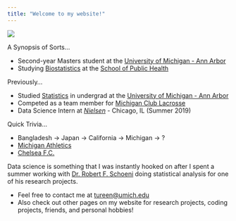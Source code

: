 ```yaml
---
title: "Welcome to my website!"
---
```


![](Tahmeed-Tureen.png)

A Synopsis of Sorts...


- Second-year Masters student at the [University of Michigan - Ann Arbor](https://www.umich.edu/)
- Studying [Biostatistics](https://sph.umich.edu/biostat/) at the [School of Public Health](https://sph.umich.edu/)


Previously...


- Studied [Statistics](https://lsa.umich.edu/stats) in undergrad at the [University of Michigan - Ann Arbor](https://www.umich.edu/)
- Competed as a team member for [Michigan Club Lacrosse](https://www.michiganclublacrosse.com/)
- Data Science Intern at [*Nielsen*](https://www.nielsen.com/us/en.html)  -  Chicago, IL (Summer 2019)


Quick Trivia...


- Bangladesh -> Japan -> California -> Michigan -> ?
- [Michigan Athletics](https://mgoblue.com/)
- [Chelsea F.C.](https://www.chelseafc.com/en)



Data science is something that I was instantly hooked on after I spent a summer working with [Dr. Robert F. Schoeni](https://www.psc.isr.umich.edu/people/profile/356/Robert_F_Schoeni) doing statistical analysis for one of his research projects.

- Feel free to contact me at [tureen@umich.edu]()
- Also check out other pages on my website for research projects, coding projects, friends, and personal hobbies!

&nbsp;
&nbsp;
&nbsp;
&nbsp;
&nbsp;
&nbsp;
&nbsp;
&nbsp;